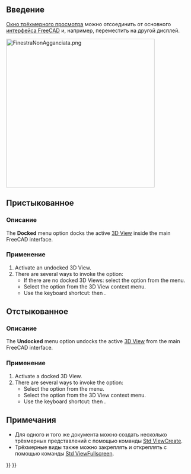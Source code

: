 <languages/>

{{Docnav/ru
|[[Std_ViewBoxZoom/ru|Команда "Увеличить область"]]
|[[Std_ViewFullscreen/ru|Команда "На весь экран"]]
|[[Std_View_Menu/ru|Меню "Вид"]]
|IconL=Std_ViewBoxZoom.svg
|IconR=Std_ViewFullscreen.svg
|IconC=Freecad.svg
}}

<div class="mw-translate-fuzzy">
{{GuiCommand/ru
<!--Empty=1 to suppress icon-->
|Name=Std ViewDockUndockFullscreen
|Name/ru=Std ViewDockUndockFullscreen
|Empty=1
|MenuLocation=Вид → Окно документа → Закреплённое/Откреплённное
|Workbenches=All
|Shortcut={{KEY|V}} {{KEY|D}} / {{KEY|V}} {{KEY|U}}
|SeeAlso=[[Std_ViewFullscreen/ru|Std ViewFullscreen]], [[Std_MainFullscreen/ru|Std MainFullscreen]]
}}
</div>

<span id="Introduction"></span>
==Введение==

[[3D_view/ru|Окно трёхмерного просмотра]] можно отсоединить от основного [[Interface/ru|интерфейса FreeCAD]] и, например, переместить на другой дисплей.

[[Image:FinestraNonAgganciata.png|400px]]
{{Caption|Отстыкованный трёхмерный вид}}

<span id="Docked"></span>
==Пристыкованное==

<span id="Description"></span>
===Описание===

The '''Docked''' menu option docks the active [[3D_View|3D View]] inside the main FreeCAD interface.

<span id="Usage"></span>
===Применение===

# Activate an undocked 3D View.
# There are several ways to invoke the option:
#* If there are no docked 3D Views: select the {{MenuCommand|View → Document Window → Docked}} option from the menu.
#* Select the {{MenuCommand|Document window → Docked}} option from the 3D View context menu.
#* Use the keyboard shortcut: {{KEY|V}} then {{KEY|D}}.

<span id="Undocked"></span>
==Отстыкованное==

<span id="Description"></span>
===Описание===

The '''Undocked''' menu option undocks the active [[3D_View|3D View]] from the main FreeCAD interface.

<span id="Usage"></span>
===Применение===

# Activate a docked 3D View.
# There are several ways to invoke the option:
#* Select the {{MenuCommand|View → Document Window → Undocked}} option from the menu.
#* Select the {{MenuCommand|Document Window → Undocked}} option from the 3D View context menu.
#* Use the keyboard shortcut: {{KEY|V}} then {{KEY|U}}.

<span id="Notes"></span>
==Примечания==

* Для одного и того же документа можно создать несколько трёхмерных представлений с помощью команды [[Std_ViewCreate/ru|Std ViewCreate]].
* Трёхмерные виды также можно закреплять и откреплять с помощью команды [[Std_ViewFullscreen/ru|Std ViewFullscreen]].


{{Docnav/ru
|[[Std_ViewBoxZoom/ru|Команда "Увеличить область"]]
|[[Std_ViewFullscreen/ru|Команда "На весь экран"]]
|[[Std_View_Menu/ru|Меню "Вид"]]
|IconL=Std_ViewBoxZoom.svg
|IconR=Std_ViewFullscreen.svg
|IconC=Freecad.svg
}}

{{Std_Base_navi{{#translation:}}}}
{{Userdocnavi{{#translation:}}}}